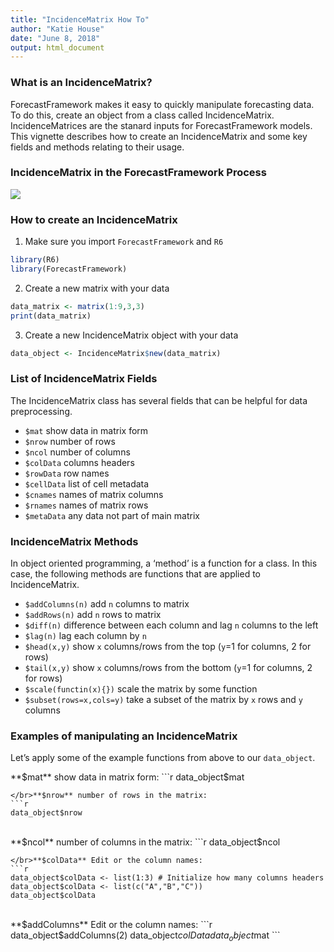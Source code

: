 ```yaml
---
title: "IncidenceMatrix How To"
author: "Katie House"
date: "June 8, 2018"
output: html_document
---
```


### What is an IncidenceMatrix?
ForecastFramework makes it easy to quickly manipulate forecasting data. To do this, create an object from a class called IncidenceMatrix. IncidenceMatrices are the stanard inputs for ForecastFramework models. This vignette describes how to create an IncidenceMatrix and some key fields and methods relating to their usage.

### IncidenceMatrix in the ForecastFramework Process
<img src="images/IncidenceMatrixDia.png" class="large">

### How to create an IncidenceMatrix
1. Make sure you import `ForecastFramework` and `R6`
```r
library(R6)
library(ForecastFramework)
```

2. Create a new matrix with your data
```r
data_matrix <- matrix(1:9,3,3)
print(data_matrix)
```

3. Create a new IncidenceMatrix object with your data
```r
data_object <- IncidenceMatrix$new(data_matrix)
```

### List of IncidenceMatrix Fields
The IncidenceMatrix class has several fields that can be helpful for data preprocessing. 

* `$mat` show data in matrix form
* `$nrow` number of rows
* `$ncol` number of columns
* `$colData` columns headers
* `$rowData` row names
* `$cellData` list of cell metadata
* `$cnames` names of matrix columns
* `$rnames` names of matrix rows
* `$metaData` any data not part of main matrix

### IncidenceMatrix Methods
In object oriented programming, a 'method' is a function for a class. In this case, the following methods are functions that are applied to IncidenceMatrix.

* `$addColumns(n)` add `n` columns to matrix
* `$addRows(n)` add `n` rows to matrix
* `$diff(n)` difference between each column and lag `n` columns to the left
* `$lag(n)` lag each column by `n`
* `$head(x,y)` show `x` columns/rows from the top (`y`=1 for columns, 2 for rows)
* `$tail(x,y)` show `x` columns/rows from the bottom (`y`=1 for columns, 2 for rows)
* `$scale(functin(x){})` scale the matrix by some function
* `$subset(rows=x,cols=y)` take a subset of the matrix by `x` rows and `y` columns

### Examples of manipulating an IncidenceMatrix
Let's apply some of the example functions from above to our `data_object`.

**$mat** show data in matrix form:
```r
data_object$mat
```
</br>**$nrow** number of rows in the matrix:
```r
data_object$nrow
```
</br>**$ncol** number of columns in the matrix:
```r
data_object$ncol
```
</br>**$colData** Edit or the column names:
```r
data_object$colData <- list(1:3) # Initialize how many columns headers
data_object$colData <- list(c("A","B","C"))
data_object$colData
```
</br>**$addColumns** Edit or the column names:
```r
data_object$addColumns(2)
data_object$colData
data_object$mat
```
